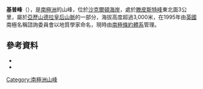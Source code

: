 {{coord|84|31|S|164|28|E|source:GNIS|display=title}}

'''基普峰'''（{{lang-en|Kip Peak}}），是[[南極洲|南極洲]]的山峰，位於[[沙克爾頓海岸|沙克爾頓海岸]]，處於[[滕皮斯特峰|滕皮斯特峰]]東北面3公里，屬於[[亞歷山德拉皇后山脈|亞歷山德拉皇后山脈]]的一部分，海拔高度超過3,000米，在1995年由[[英國|英國]]南極名稱諮詢委員會以地質學家命名，現時由[[南極條約體系|南極條約體系]]管理。

==參考資料==
*{{cite gnis | type = antarid | id = 17315| name = Kip Peak | accessdate = 2013-05-03}}
*{{usgs-gazetteer|id=17315}}

{{DEFAULTSORT:Kip Peak}}
[[Category:南極洲山峰|Category:南極洲山峰]]


{{ShackletonCoast-geo-stub}}